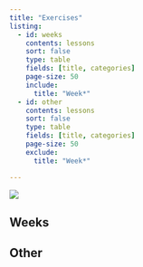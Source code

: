 ```yaml
---
title: "Exercises"
listing:
  - id: weeks
    contents: lessons
    sort: false
    type: table
    fields: [title, categories]
    page-size: 50
    include:
      title: "Week*"
  - id: other
    contents: lessons
    sort: false
    type: table
    fields: [title, categories]
    page-size: 50
    exclude:
      title: "Week*"

---
```


![](other/icon2.svg)

## Weeks

:::{#weeks}
:::

## Other

:::{#other}
:::
